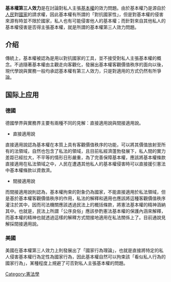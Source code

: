 {{Expert|time=2011-01-13}}
'''基本權第三人效力'''是在討論對私人主張[[基本權|基本權]]的效力問題。由於基本權乃是源自於[[人民|人民]]對[[國家|國家]]的請求權，因此基本權有所謂的「對抗國家性」，但是對基本權的侵害來源有時並不限於國家，私人也有可能侵害他人的基本權；而針對來自其他私人的基本權侵害是否得主張基本權，就是所謂的基本權第三人效力問題。

==介绍==
傳統上，基本權被認為是用以對抗國家的工具，並不接受對私人主張基本權的概念。不過隨著基本權由主觀走向客觀化，發展出基本權客觀價值秩序的面向以後，現代學說與實務一般均承認基本權有第三人效力，只是對適用的方式仍然有所爭論。
==国际上应用==
=== 德國 ===
德國學界與實務界主要有兩種不同的見解：直接適用說與間接適用說。
*直接適用說
直接適用說認為基本權在本質上具有客觀價值秩序的功能，可以將其價值放射至所有的法領域，自然也包含了私法的領域，且目前私經濟蓬勃發展下，私人間的實力差距已經拉大，不平等的情形日形嚴重，為了完善保障基本權，應該將基本權條款直接適用在私法領域之中，人民在遭遇其他私人的基本權侵害時可以直接援引憲法中基本權條款以資救濟。

*間接適用說
而間接適用說則認為，基本權拘束的對象仍為國家，不能直接適用於私法領域，但是基於基本權客觀價值秩序的作用，私法的解釋和適用也應該將這種客觀價值秩序灌注於其中，因而司法機關應該透過民法上的概括條款，將憲法基本權的精神涵納其中。也就是，民法上所謂「公序良俗」應該參酌憲法基本權的保護內涵來解釋，而基本權的精神也就透過這樣的解釋方式間接地適用在私法關係上了。目前通說見解採間接適用說。

=== 美國 ===
美國在基本權第三人效力上則發展出了「國家行為理論」，也就是直接將特定的私人侵害基本權行為定性為國家行為，因此基本權自然可以拘束該「看似私人行為的國家行為」，某種程度上規避了可否對私人主張基本權的問題。

[[Category:憲法學|Category:憲法學]]
